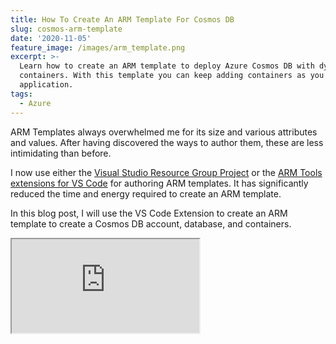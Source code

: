 ```yaml
---
title: How To Create An ARM Template For Cosmos DB
slug: cosmos-arm-template
date: '2020-11-05'
feature_image: /images/arm_template.png
excerpt: >-
  Learn how to create an ARM template to deploy Azure Cosmos DB with dynamic
  containers. With this template you can keep adding containers as you build the
  application.
tags:
  - Azure
---
```

ARM Templates always overwhelmed me for its size and various attributes and values. After having discovered the ways to author them, these are less intimidating than before.

I now use either the [Visual Studio Resource Group Project](https://docs.microsoft.com/en-us/azure/azure-resource-manager/templates/create-visual-studio-deployment-project?WT.mc_id=AZ-MVP-5003875) or the [ARM Tools extensions for VS Code](https://marketplace.visualstudio.com/items?itemName=msazurermtools.azurerm-vscode-tools) for authoring ARM templates. It has significantly reduced the time and energy required to create an ARM template.

In this blog post, I will use the VS Code Extension to create an ARM template to create a Cosmos DB account, database, and containers.

<iframe src="https://www.youtube.com/embed/p_vySBLni00" />

If you are new or getting started with Azure Cosmos DB, it's good to get an idea of the [Azure Cosmos DB resource model](https://docs.microsoft.com/en-us/azure/cosmos-db/account-databases-containers-items?WT.mc_id=AZ-MVP-5003875). To start using Azure Cosmos DB, we need to create an Azure Cosmos account (1), a database (2) in it, and containers (3) inside them. Below is a snapshot from the Azure Portal Data Explorer showing this hierarchy.

![](/images/cosmos_resource_model_hierarchy.jpg)

## ARM Template

In an empty working folder, let's create a new file for our ARM template and name it _azuredeploy.json_ (you can choose any name for the file, but will see later why I chose this specific name.). Once you have the VS Code extension for ARM Template installed, open your working folder/file in VS Code editor.

> **NOTE:** The template snippets generated by the plugin are a few versions behind and also generates some defaults which can be safely removed. You can manually update the versions and remove the un-necessary attributes. Check the comment by Mark Brown below for more details.

In an empty JSON file, typing `arm` or using the 'Trigger Suggest' (shortcut in VS Code; for me, it is Ctrl + Space) will show a list of scaffolding snippets to create an ARM template.

!['ARM Template scaffolding snippets in VS Code'](/images/cosmos_arm_template_vscode_new.jpg)

By selecting the arm! Snippet from the list scaffolds the [ARM template structure](https://docs.microsoft.com/en-us/azure/azure-resource-manager/templates/template-syntax?WT.mc_id=AZ-MVP-5003875#template-format).

We will now add the resources to deploy to the [Resources section](https://docs.microsoft.com/en-us/azure/azure-resource-manager/templates/template-syntax?WT.mc_id=AZ-MVP-5003875#resources).

We need to create the Cosmos account, the database, and containers within our template, as we saw earlier. The following scaffolding templates helps us to add them.

1.  arm-cosmos-account
2.  arm-cosmos-sql-database
3.  arm-cosmos-sql-container

![](/images/cosmos_arm_template_resources.jpg)

### Adding Resources

Let's see one of them in detail and how to create the resource with the snippet. Selecting the arm-cosmos-account will scaffold the template to create the Cosmos account.

Within the scaffolded section, it prompts you to specify the Cosmos DB account name. Since the account name will be different for different environments or apps, let's not hardcode the name in the template. We will use ARM template parameters to make this configurable.

### Using Parameters

ARM Parameters helps us make the template configurable. Parameters are added to the [Parameters section](https://docs.microsoft.com/en-us/azure/azure-resource-manager/templates/template-syntax?WT.mc_id=AZ-MVP-5003875#parameters) of the ARM template. Use the `new-parameter` snippet to add a new parameter to the template.

I have added a parameter accountName of type string. It specifies the Cosmos account name when we use the ARM template to deploy (more on that later).

![](/images/cosmos_arm_template_parameters.jpg)

Even though ARM templates are JSON files, it supports using expressions to extend the JSON values available within the template.

> Expressions start and end with brackets - \[ and \], and the value gets evaluated when we deploy the template.

ARM template supports a list of [standard template functions](https://docs.microsoft.com/en-us/azure/azure-resource-manager/templates/template-functions?WT.mc_id=AZ-MVP-5003875) that are automatically available for use within the template.

The [parameters function](https://docs.microsoft.com/en-us/azure/azure-resource-manager/templates/template-functions-deployment?WT.mc_id=AZ-MVP-5003875#parameters) is one of them and is used to retrieve the parameter value defined in the parameters section of the template. Using this function, we can specify the Azure Cosmos account name from the variable `accountName` that we just created.

```json
"resources": [
  {
    "name": "[parameters('accountName')]",
  }
]

```

Now that we have the account created let's create the database. using the `arm-cosmos-sql-database` template snippets. I have the database name (`databaseName`) as a parameter.

Here is how the template looks so far

```json
{
  "$schema": "https://schema.management.azure.com/schemas/2019-04-01/deploymentTemplate.json#",
  "contentVersion": "1.0.0.0",
  "parameters": {
    "location": {
      "type": "string",
      "defaultValue": "[resourceGroup().location]",
      "metadata": {
        "description": "Location for the Cosmos DB account."
      }
    },
    "accountName": {
      "type": "string",
      "defaultValue": "[concat('sql-', uniqueString(resourceGroup().id))]",
      "metadata": {
        "description": "Cosmos Account Name"
      }
    },
    "databaseName": {
      "type": "string",
      "defaultValue": "myDatabase",
      "metadata": {
        "description": "Database name"
      }
    }
  },
  "resources": [
    {
      "name": "[parameters('accountName')]",
      "type": "Microsoft.DocumentDB/databaseAccounts",
      "apiVersion": "2019-12-12",
      "location": "[parameters('location')]",
      "kind": "GlobalDocumentDB",
      "properties": {
        "consistencyPolicy": {
          "defaultConsistencyLevel": "Eventual",
          "maxStalenessPrefix": 1,
          "maxIntervalInSeconds": 5
        },
        "locations": [
          {
            "locationName": "[parameters('location')]",
            "failoverPriority": 0
          }
        ],
        "databaseAccountOfferType": "Standard",
        "enableAutomaticFailover": false
      }
    },
    {
      "type": "Microsoft.DocumentDB/databaseAccounts/apis/databases",
      "name": "[concat( parameters('accountName'), '/sql/', parameters('databaseName'))]",
      "apiVersion": "2016-03-31",
      "dependsOn": [
        "[resourceId('Microsoft.DocumentDB/databaseAccounts/', parameters('accountName'))]"
      ],
      "properties": {
        "resource": {
          "id": "[parameters('databaseName')]"
        },
        "options": {
          "throughput": 400
        }
      }
    }
  ]
}

```

## Adding Dynamic Containers

A container is the unit of scalability in an Azure Cosmos container, and it is a schema-agnostic container of items. Items added to the containers and automatically grouped into partitions based on the partition key.

The bare minimum to create a container is the name and a partition key. When adding an item to the container, it must have an id property or will be auto-generated.

To add one container to the template, we can use the `arm-cosmos-sql-container` snippet. To create a container specify the appropriate `accountName`, `databaseName` and the `containerName.`

> But we rarely want only one container inside our Cosmos database. Often we want multiple of them.

Let's define a parameter to hold the containers and the related properties. For multiple containers, we will define an object array as below.

```json
"containers": {
  "value": [
    {
      "name": "MyContainer1",
      "partitionKey": "/partitionKey1"
    },
    {
      "name": "MyContainer2",
      "partitionKey": "/partitionKey2"
    }
  ]
}

```

It specifies an array object, which has a `name` and `parititionKey` property. You can extend this if you want to set more properties on the container.

When we create the template, we need to iterate through the array and create a new container for each object, using the appropriate key and partitionKey.

The [copy element lets us do Resource iterations](https://docs.microsoft.com/en-us/azure/azure-resource-manager/templates/copy-resources?WT.mc_id=AZ-MVP-5003875) in ARM templates.

In the containers section of the resources, the copy section can be used as below to repeat it based on the `containers` parameter. Using the [copyIndex](https://docs.microsoft.com/en-us/azure/azure-resource-manager/templates/template-functions-numeric?WT.mc_id=AZ-MVP-5003875#copyindex) function, values can be referenced from the array property.

In the example below, the container name and the partition key is set using that. This section is repeated based on the number of objects in the `containers` parameter - `"count": "[length(parameters('containers'))]"`

```json
{
  "type": "Microsoft.DocumentDb/databaseAccounts/apis/databases/containers",
  "name": "[concat(parameters('accountName'), '/sql/', parameters('databaseName'), '/', parameters('containers')[copyIndex()].name)]",
  "copy": {
    "name": "ContainerCopy",
    "count": "[length(parameters('containers'))]"
  },
  "apiVersion": "2016-03-31",
  "dependsOn": [
    "[resourceId('Microsoft.DocumentDB/databaseAccounts/apis/databases', parameters('accountName'), 'sql', parameters('databaseName'))]"
  ],
  "properties": {
    "resource": {
      "id": "[parameters('containers')[copyIndex()].name]",
      "partitionKey": {
        "paths": ["[parameters('containers')[copyIndex()].partitionKey]"],
        "kind": "hash"
      },
      "indexingPolicy": {
        "indexingMode": "consistent"
      }
    }
  }
}

```

## **ARM Template Parameters File**

Rather than passing parameters inline when running the ARM template, it's easier to use a JSON parameter file. You can find more details of the [parameter file and the format here.](https://docs.microsoft.com/en-us/azure/azure-resource-manager/templates/parameter-files?WT.mc_id=AZ-MVP-5003875#parameter-file)

With the VS Code extension, it is easier to create this file. It prompts an option above the ARM template file's parameters section, as shown below, to '_Select or create a parameter file_'.

![](/images/cosmos_arm_parameters.jpg)

It supports creating a new parameter file or choosing an existing one from disk. Selecting '_New'_ prompts to select specific parameters or parameters defined in the template and then allows you to save the file to disk.

Below is the parameter file for the Cosmos ARM template we created. You can name this however you like; I have it as _azuredeploy.parameters.json_

```json
{
  "$schema": "https://schema.management.azure.com/schemas/2019-04-01/deploymentParameters.json#",
  "contentVersion": "1.0.0.0",
  "parameters": {
    "accountName": {
      "value": "uniquecosmosaccountname"
    },
    "databaseName": {
      "value": "MyDatabase"
    },
    "containers": {
      "value": [
        {
          "name": "MyContainer1",
          "partitionKey": "/partitionKey1"
        },
        {
          "name": "MyContainer2",
          "partitionKey": "/partitionKey2"
        }
      ]
    }
  }
}

```

## **Deploying ARM Template**

There are multiple ways you can deploy the ARM template.

If you prefer to use the UI, the Azure Portal allows this under the '[Deploy a custom template](https://docs.microsoft.com/en-us/azure/azure-resource-manager/templates/quickstart-create-templates-use-the-portal?WT.mc_id=AZ-MVP-5003875#edit-and-deploy-the-template)\` option. It allows us to deploy an ARM template and specify parameters.

Alternatively, you can use [PowerShell scripts](https://docs.microsoft.com/en-us/azure/azure-resource-manager/templates/deploy-powershell?WT.mc_id=AZ-MVP-5003875) or Azure CLI to deploy too. Below is an example of using the CLI to deploy.

```json
az login
az group create --name "Delete" --location "Australia East"
az deployment group create --resource-group Delete --template-file .\azuredeploy.json --parameters azuredeploy.parameters.json

```

When executing deployment scripts, you can choose [mode](https://docs.microsoft.com/en-us/cli/azure/group/deployment?view=azure-cli-latest?WT.mc_id=AZ-MVP-5003875#az_group_deployment_create-optional-parameters) between 'Incremental' or 'Complete'. By default, it is Incremental, which only adds resources to resource groups. So if a resource already exists, it skips and goes to the next resource in the template.

You can run the same script above by adding more containers to the array object each time, and it will incrementally create the new container to the same cosmos account and database. It is helpful when you are adding new containers throughout your application development lifetime.

ARM templates can be used in Build/Deploy pipelines, and you can automate creating resources for different environments (DEV, TEST, UAT, PROD, etc.).

<iframe src="https://www.youtube.com/embed/3IRwtbGlshk" />

## [Azure Quickstart Templates](https://github.com/Azure/azure-quickstart-templates/tree/master/101-cosmosdb-sql-multiple-containers)

[Azure Resource Manager Quickstart Templates](https://azure.microsoft.com/en-au/resources/templates/) is a collection of community-contributed templates to deploy Azure resources quickly. The template code for these templates are available in this [GitHub repository](https://github.com/Azure/azure-quickstart-templates).

The Cosmos ARM template we created in this post is [available in the repository for you to use](https://github.com/Azure/azure-quickstart-templates/tree/master/101-cosmosdb-sql-multiple-containers). The template has a few files [naming conventions and specific other requirements](https://github.com/Azure/azure-quickstart-templates/blob/master/1-CONTRIBUTION-GUIDE/README.md#contribution-guide), which is why I named the files as azuredeploy.json and azuredeploy.parameters.json.

I hope you now have a good understanding of creating an ARM template in general and using that to deploy resources for your application. Sound off in the comments!

